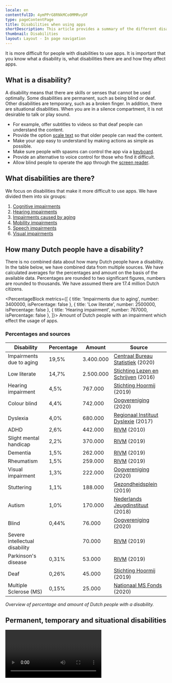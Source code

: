 ```yaml
---
locale: en
contentfulID: 4ymPPrG8RNkMCo0MMRvyDF
type: pageContentPage
title: Disabilities when using apps
shortDescription: This article provides a summary of the different disabilities. Here you can also find the number of Dutch people with a disability.
thumbnail: Disabilities
layout: Layout - In page navigation
---
```


It is more difficult for people with disabilities to use apps. It is important that you know what a disability is, what disabilities there are and how they affect apps.

## What is a disability?

A disability means that there are skills or senses that cannot be used optimally. Some disabilities are permanent, such as being blind or deaf. Other disabilities are temporary, such as a broken finger. In addition, there are situational disabilities. When you are in a silence compartment, it is not desirable to talk or play sound.

- For example, offer subtitles to videos so that deaf people can understand the content.
- Provide the option [scale text](https://appt.org/en/stats/font-size) so that older people can read the content.
- Make your app easy to understand by making actions as simple as possible.
- Make sure people with spasms can control the app via a [keyboard](https://appt.org/en/stats/keyboard-access).
- Provide an alternative to voice control for those who find it difficult.
- Allow blind people to operate the app through the [screen reader](https://appt.org/en/stats/screen-reader).

## What disabilities are there?

We focus on disabilities that make it more difficult to use apps. We have divided them into six groups:

1. [Cognitive impairments](https://appt.org/en/articles/disabilities/cognitive)
2. [Hearing impairments](https://appt.org/en/articles/disabilities/hearing)
3. [Impairments caused by aging](https://appt.org/en/articles/disabilities/aging)
4. [Mobility impairments](https://appt.org/en/articles/disabilities/mobility)
5. [Speech impairments](https://appt.org/en/articles/disabilities/speech)
6. [Visual impairments](https://appt.org/en/articles/disabilities/visual)

## How many Dutch people have a disability?

There is no combined data about how many Dutch people have a disability. In the table below, we have combined data from multiple sources. We have calculated averages for the percentages and amount on the basis of the available data. Percentages are rounded to two significant figures, numbers are rounded to thousands. We have assumed there are 17.4 million Dutch citizens.

<PercentageBlock
  metrics={[
    { title: 'Impairments due to aging', number: 3400000, isPercentage: false },
    { title: 'Low literate', number: 2500000, isPercentage: false },
    { title: 'Hearing impairment', number: 767000, isPercentage: false },
  ]}>
  Amount of Dutch people with an impairment which effect the usage of apps.
</PercentageBlock>

### **Percentages and sources**

| Disability                     | Percentage | Amount    | Source                                                                                                                                                                                    |
| ------------------------------ | ---------- | --------- | ----------------------------------------------------------------------------------------------------------------------------------------------------------------------------------------- |
| Impairments due to aging       | 19,5%      | 3.400.000 | [Centraal Bureau Statistiek](https://www.cbs.nl/nl-nl/visualisaties/dashboard-bevolking/leeftijd/ouderen) (2020)                                                                          |
| Low literate                   | 14,7%      | 2.500.000 | [Stichting Lezen en Schrijven](https://www.lezenenschrijven.nl/informatie-over-laaggeletterdheid-nederland) (2016)                                                                        |
| Hearing impairment             | 4,5%       | 767.000   | [Stichting Hoormij](https://www.volksgezondheidenzorg.info/onderwerp/gehoorstoornissen/cijfers-context/huidige-situatie#node-prevalentie-slechthorendheid-huisartsenpraktijk) (2019)      |
| Colour blind                   | 4,4%       | 742.000   | [Oogvereniging](https://www.oogvereniging.nl/oogaandoeningen/oogaandoeningen-overzicht/kleurenblindheid/) (2020)                                                                          |
| Dyslexia                       | 4,0%       | 680.000   | [Regionaal Instituut Dyslexie](https://www.rid.nl/blog/cijfersdyslexie/) (2017)                                                                                                           |
| ADHD                           | 2,6%       | 442.000   | [RIVM](https://www.volksgezondheidenzorg.info/onderwerp/adhd/cijfers-context/huidige-situatie#node-prevalentie-van-adhd-bevolkingsonderzoek) (2010)                                       |
| Slight mental handicap         | 2,2%       | 370.000   | [RIVM](https://www.scp.nl/publicaties/publicaties/2019/10/01/het-aantal-mensen-met-een-licht-verstandelijke-beperking-een-schatting) (2019)                                               |
| Dementia                       | 1,5%       | 262.000   | [RIVM](https://www.volksgezondheidenzorg.info/onderwerp/dementie/cijfers-context/huidige-situatie#node-aantal-personen-met-dementie-de-bevolking) (2019)                                  |
| Rheumatism                     | 1,5%       | 259.000   | [RIVM](https://www.volksgezondheidenzorg.info/onderwerp/reumato%C3%AFde-artritis-ra/cijfers-context/huidige-situatie#node-prevalentie-reumato%C3%AFde-artritis-huisartsenpraktijk) (2019) |
| Visual impairment              | 1,3%       | 222.000   | [Oogvereniging](https://www.oogvereniging.nl/oogaandoeningen/oogaandoeningen-overzicht/blind-doofblind-of-slechtziend/) (2020)                                                            |
| Stuttering                     | 1,1%       | 188.000   | [Gezondheidsplein](https://www.gezondheidsplein.nl/aandoeningen/stotteren/item33459) (2019)                                                                                               |
| Autism                         | 1,0%       | 170.000   | [Nederlands Jeugdinstituut](https://www.nji.nl/nl/Databank/Cijfers-over-Jeugd-en-Opvoeding/Cijfers-per-onderwerp/Autisme) (2018)                                                          |
| Blind                          | 0,44%      | 76.000    | [Oogvereniging](https://www.oogvereniging.nl/oogaandoeningen/oogaandoeningen-overzicht/blind-doofblind-of-slechtziend/) (2020)                                                            |
| Severe intellectual disability |            | 70.000    | [RIVM](https://www.scp.nl/publicaties/publicaties/2019/10/01/het-aantal-mensen-met-een-licht-verstandelijke-beperking-een-schatting) (2019)                                               |
| Parkinson's disease            | 0,31%      | 53.000    | [RIVM](https://www.volksgezondheidenzorg.info/onderwerp/ziekte-van-parkinson/cijfers-context/huidige-situatie#node-prevalentie-ziekte-van-parkinson-huisartsenpraktijk) (2019)            |
| Deaf                           | 0,26%      | 45.000    | [Stichting Hoormij](https://www.volksgezondheidenzorg.info/onderwerp/gehoorstoornissen/cijfers-context/huidige-situatie#node-prevalentie-slechthorendheid-huisartsenpraktijk) (2019)      |
| Multiple Sclerose (MS)         | 0,15%      | 25.000    | [Nationaal MS Fonds](https://nationaalmsfonds.nl/onderzoek-wijst-uit-25-000-mensen-met-ms-in-nederland/) (2020)                                                                           |

_Overview of percentage and amount of Dutch people with a disability._

## Permanent, temporary and situational disabilities

<Video
  youTubeId="QcJhQnRyysM"
  title="Permanent, temporary, and situational disabilities - Accessibility on Google Play"
/>
